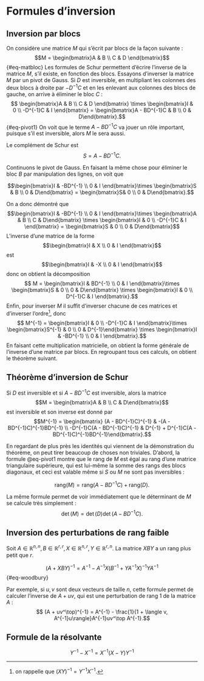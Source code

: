 # Formules d'inversion {#sec-al2}

## Inversion par blocs 

On considère une matrice $M$ qui s'écrit par blocs de la façon suivante : 
$$M = \begin{bmatrix}A & B \\ C & D \end{bmatrix}$${#eq-matbloc}
Les formules de Schur permettent d'écrire l'inverse de la matrice $M$, s'il existe, en fonction des blocs. Essayons d'inverser la matrice $M$ par un pivot de Gauss. Si $D$ est inversible, en multipliant les colonnes des deux blocs à droite par $-D^{-1}C$ et en les enlevant aux colonnes des blocs de gauche, on arrive à éliminer le bloc $C$ : 
$$ \begin{bmatrix}A & B \\ C & D \end{bmatrix} \times \begin{bmatrix}I & 0 \\ -D^{-1}C & I \end{bmatrix} = \begin{bmatrix}A - BD^{-1}C & B \\ 0 & D\end{bmatrix}.$${#eq-pivot1}
On voit que le terme $A - BD^{-1}C$ va jouer un rôle important, puisque s'il est inversible, alors $M$ le sera aussi. 


:::{#def-schur}

Le complément de Schur est 
$$ S = A - BD^{-1}C. $$

:::

Continuons le pivot de Gauss. En faisant la même chose pour éliminer le bloc $B$ par manipulation des lignes, on voit que 


$$\begin{bmatrix}I & -BD^{-1} \\ 0 & I \end{bmatrix}\times \begin{bmatrix}S & B \\ 0 & D\end{bmatrix} = \begin{bmatrix}S& 0 \\ 0 & D\end{bmatrix}.$$

On a donc démontré que 
$$\begin{bmatrix}I & -BD^{-1} \\ 0 & I \end{bmatrix}\times \begin{bmatrix}A & B \\ C & D\end{bmatrix} \times \begin{bmatrix}I & 0 \\ -D^{-1}C & I \end{bmatrix} = \begin{bmatrix}S & 0 \\ 0 & D\end{bmatrix}$$
L'inverse d'une matrice de la forme 
$$\begin{bmatrix}I & X \\ 0 & I \end{bmatrix}$$ 
est 
$$\begin{bmatrix}I & -X \\ 0 & I \end{bmatrix}$$ 
donc on obtient la décomposition
$$ M = \begin{bmatrix}I & BD^{-1} \\ 0 & I \end{bmatrix}\times \begin{bmatrix}S & 0 \\ 0 & D\end{bmatrix} \times \begin{bmatrix}I & 0 \\ D^{-1}C & I \end{bmatrix}.$$
Enfin, pour inverser $M$ il suffit d'inverser chacune de ces matrices et d'inverser l'ordre[^1], donc
$$ M^{-1} = \begin{bmatrix}I & 0 \\ -D^{-1}C & I \end{bmatrix}\times \begin{bmatrix}S^{-1} & 0 \\ 0 & D^{-1}\end{bmatrix} \times \begin{bmatrix}I & -BD^{-1} \\ 0 & I \end{bmatrix}.$$
En faisant cette multiplication matricielle, on obtient la forme générale de l'inverse d'une matrice par blocs. En regroupant tous ces calculs, on obtient le théorème suivant. 





:::{#thm-schur}

## Théorème d'inversion de Schur

Si $D$ est inversible et si $A - BD^{-1}C$ est inversible, alors la matrice
$$M = \begin{bmatrix}A & B \\ C & D\end{bmatrix}$$
 est inversible et son inverse est donné par
$$M^{-1} = \begin{bmatrix} (A - BD^{-1}C)^{-1} & -(A - BD^{-1}C)^{-1}BD^{-1} \\ -D^{-1}C(A - BD^{-1}C)^{-1} & D^{-1} + D^{-1}C(A - BD^{-1}C)^{-1}BD^{-1}\end{bmatrix}.$$

:::

En regardant de plus près les identités qui viennent de la démonstration du théorème, on peut tirer beaucoup de choses non triviales. D'abord, la formule @eq-pivot1 montre que le rang de $M$ est égal au rang d'une matrice triangulaire supérieure, qui est lui-même la somme des rangs des blocs diagonaux, et ceci est valable même si $S$ ou $M$ ne sont pas inversibles : 

$$\mathrm{rang}(M) = \mathrm{rang}(A - BD^{-1}C) + \mathrm{rang}(D).$$

La même formule permet de voir immédiatement que le déterminant de $M$ se calcule très simplement : 
$$\det(M) = \det(D)\det(A - BD^{-1}C).$$


## Inversion des perturbations de rang faible

Soit $A\in \mathbb{R}^{n,n}, B \in \mathbb{R}^{r,r}, X\in\mathbb{R}^{n,r}, Y\in\mathbb{R}^{r,n}$. La matrice $XBY$ a un rang plus petit que $r$.  

$$(A + XBY)^{-1} = A^{-1} - A^{-1}X(B^{-1} + YA^{-1}X)^{-1}YA^{-1}$${#eq-woodbury}

Par exemple, si $u,v$ sont deux vecteurs de taille $n$, cette formule permet de calculer l'inverse de $A+uv$, qui est une perturbation de rang 1 de la matrice $A$ : 
$$ (A + uv^\top)^{-1} = A^{-1} - \frac{1}{1 + \langle v, A^{-1}u\rangle}A^{-1}uv^\top A^{-1}.$$  

## Formule de la résolvante

$$ Y^{-1} - X^{-1} = X^{-1}(X-Y)Y^{-1}$$


[^1]: on rappelle que $(XY)^{-1} = Y^{-1}X^{-1}$. 
